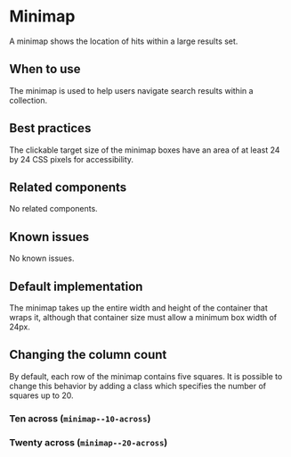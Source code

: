 
<Meta title="Components/Minimap" />

# Minimap

A minimap shows the location of hits within a large results set.

## When to use

The minimap is used to help users navigate search results within a collection.

## Best practices
The clickable target size of the minimap boxes have an area of at least 24 by 24
CSS pixels for accessibility.

## Related components

No related components.

## Known issues

No known issues.

## Default implementation

The minimap takes up the entire width and height of the container that wraps it,
although that container size must allow a minimum box width of 24px.

<Story story={stories.basic} />

## Changing the column count

By default, each row of the minimap contains five squares. It is possible to
change this behavior by adding a class which specifies the number of squares
up to 20.

### Ten across (`minimap--10-across`)

<Story story={stories.tenAcross} />

### Twenty across (`minimap--20-across`)

<Story story={stories.twentyAcross} />
